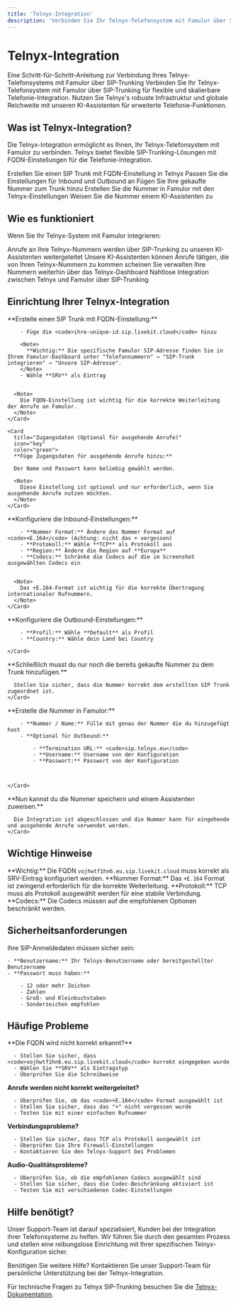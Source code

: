 ```yaml
---
title: 'Telnyx-Integration'
description: 'Verbinden Sie Ihr Telnyx-Telefonsystem mit Famulor über SIP-Trunking'
---
```


# Telnyx-Integration

<Note>
  Eine Schritt-für-Schritt-Anleitung zur Verbindung Ihres Telnyx-Telefonsystems mit Famulor über SIP-Trunking
</Note>

<CardGroup cols={2}>
  <Card
    title="Was ist Telnyx-Integration?"
    icon="phone-volume"
    color="blue">
    Verbinden Sie Ihr Telnyx-Telefonsystem mit Famulor über SIP-Trunking für flexible und skalierbare Telefonie-Integration.
  </Card>
  <Card
    title="Vorteile"
    icon="star"
    color="green">
    Nutzen Sie Telnyx's robuste Infrastruktur und globale Reichweite mit unseren KI-Assistenten für erweiterte Telefonie-Funktionen.
  </Card>
</CardGroup>

## Was ist Telnyx-Integration?

Die Telnyx-Integration ermöglicht es Ihnen, Ihr Telnyx-Telefonsystem mit Famulor zu verbinden. Telnyx bietet flexible SIP-Trunking-Lösungen mit FQDN-Einstellungen für die Telefonie-Integration.

<Steps>
  <Step title="SIP Trunk erstellen">
    Erstellen Sie einen SIP Trunk mit FQDN-Einstellung in Telnyx
  </Step>
  <Step title="Konfiguration anpassen">
    Passen Sie die Einstellungen für Inbound und Outbound an
  </Step>
  <Step title="Nummer hinzufügen">
    Fügen Sie Ihre gekaufte Nummer zum Trunk hinzu
  </Step>
  <Step title="Famulor konfigurieren">
    Erstellen Sie die Nummer in Famulor mit den Telnyx-Einstellungen
  </Step>
  <Step title="Assistent zuweisen">
    Weisen Sie die Nummer einem KI-Assistenten zu
  </Step>
</Steps>

## Wie es funktioniert

Wenn Sie Ihr Telnyx-System mit Famulor integrieren:

<CardGroup cols={2}>
  <Card
    title="Eingehende Anrufe"
    icon="phone-incoming"
    color="green">
    Anrufe an Ihre Telnyx-Nummern werden über SIP-Trunking zu unseren KI-Assistenten weitergeleitet
  </Card>
  <Card
    title="Ausgehende Anrufe"
    icon="phone-outgoing"
    color="blue">
    Unsere KI-Assistenten können Anrufe tätigen, die von Ihren Telnyx-Nummern zu kommen scheinen
  </Card>
  <Card
    title="Verwaltung"
    icon="settings"
    color="purple">
    Sie verwalten Ihre Nummern weiterhin über das Telnyx-Dashboard
  </Card>
  <Card
    title="Integration"
    icon="link"
    color="orange">
    Nahtlose Integration zwischen Telnyx und Famulor über SIP-Trunking
  </Card>
</CardGroup>

## Einrichtung Ihrer Telnyx-Integration

<Steps>
  <Step title="SIP Trunk erstellen">
    <Card
      title="FQDN-Einstellung"
      icon="plus-circle"
      color="blue">
      **Erstelle einen SIP Trunk mit FQDN-Einstellung:**
      
      
        - Füge die <code>ihre-unique-id.sip.livekit.cloud</code> hinzu
        
        <Note>
          **Wichtig:** Die spezifische Famulor SIP-Adresse finden Sie in Ihrem Famulor-Dashboard unter "Telefonnummern" → "SIP-Trunk integrieren" → "Unsere SIP-Adresse".
        </Note>
        - Wähle **SRV** als Eintrag
      
      
      <Note>
        Die FQDN-Einstellung ist wichtig für die korrekte Weiterleitung der Anrufe an Famulor.
      </Note>
    </Card>
    
    <Card
      title="Zugangsdaten (Optional für ausgehende Anrufe)"
      icon="key"
      color="green">
      **Füge Zugangsdaten für ausgehende Anrufe hinzu:**
      
      Der Name und Passwort kann beliebig gewählt werden.
      
      <Note>
        Diese Einstellung ist optional und nur erforderlich, wenn Sie ausgehende Anrufe nutzen möchten.
      </Note>
    </Card>
  </Step>
  
  <Step title="Inbound-Einstellungen">
    <Card
      title="Inbound-Konfiguration"
      icon="settings"
      color="purple">
      **Konfiguriere die Inbound-Einstellungen:**
      
      
        - **Nummer Format:** Ändere das Nummer Format auf <code>+E.164</code> (Achtung: nicht das + vergessen)
        - **Protokoll:** Wähle **TCP** als Protokoll aus
        - **Region:** Ändere die Region auf **Europa**
        - **Codecs:** Schränke die Codecs auf die im Screenshot ausgewählten Codecs ein
      
      
      <Note>
        Das +E.164-Format ist wichtig für die korrekte Übertragung internationaler Rufnummern.
      </Note>
    </Card>
  </Step>
  
  <Step title="Outbound-Einstellungen">
    <Card
      title="Outbound Settings V2"
      icon="phone-outgoing"
      color="orange">
      **Konfiguriere die Outbound-Einstellungen:**
      
      
        - **Profil:** Wähle **Default** als Profil
        - **Country:** Wähle dein Land bei Country
      
    </Card>
  </Step>
  
  <Step title="Nummer zum Trunk hinzufügen">
    <Card
      title="Nummer hinzufügen"
      icon="phone"
      color="green">
      **Schließlich musst du nur noch die bereits gekaufte Nummer zu dem Trunk hinzufügen.**
      
      Stellen Sie sicher, dass die Nummer korrekt dem erstellten SIP Trunk zugeordnet ist.
    </Card>
  </Step>
  
  <Step title="Nummer in Famulor erstellen">
    <Card
      title="Famulor-Konfiguration"
      icon="download"
      color="blue">
      **Erstelle die Nummer in Famulor:**
      
      
        - **Nummer / Name:** Fülle mit genau der Nummer die du hinzugefügt hast
        - **Optional für Outbound:**
          
            - **Termination URL:** <code>sip.telnyx.eu</code>
            - **Username:** Username von der Konfiguration
            - **Passwort:** Passwort von der Konfiguration
          
        
      
    </Card>
  </Step>
  
  <Step title="Assistent zuweisen">
    <Card
      title="Zuweisung"
      icon="check-circle"
      color="purple">
      **Nun kannst du die Nummer speichern und einem Assistenten zuweisen.**
      
      Die Integration ist abgeschlossen und die Nummer kann für eingehende und ausgehende Anrufe verwendet werden.
    </Card>
  </Step>
</Steps>

## Wichtige Hinweise

<CardGroup cols={2}>
  <Card
    title="FQDN-Einstellung"
    icon="server"
    color="red">
    **Wichtig:** Die FQDN <code>vojhwtf1hn6.eu.sip.livekit.cloud</code> muss korrekt als SRV-Eintrag konfiguriert werden.
  </Card>
  <Card
    title="E.164 Format"
    icon="phone"
    color="orange">
    **Nummer Format:** Das <code>+E.164</code> Format ist zwingend erforderlich für die korrekte Weiterleitung.
  </Card>
  <Card
    title="TCP-Protokoll"
    icon="shield"
    color="blue">
    **Protokoll:** TCP muss als Protokoll ausgewählt werden für eine stabile Verbindung.
  </Card>
  <Card
    title="Codec-Beschränkung"
    icon="settings"
    color="green">
    **Codecs:** Die Codecs müssen auf die empfohlenen Optionen beschränkt werden.
  </Card>
</CardGroup>

## Sicherheitsanforderungen

<Card
  title="SIP-Anmeldedaten Sicherheit"
  icon="shield"
  color="red">
  Ihre SIP-Anmeldedaten müssen sicher sein:
  
  
    - **Benutzername:** Ihr Telnyx-Benutzername oder bereitgestellter Benutzername
    - **Passwort muss haben:**
      
        - 12 oder mehr Zeichen
        - Zahlen
        - Groß- und Kleinbuchstaben
        - Sonderzeichen empfohlen
      
    
  
</Card>

## Häufige Probleme

<CardGroup cols={2}>
  <Card
    title="FQDN-Konfiguration"
    icon="alert-circle"
    color="red">
    **Die FQDN wird nicht korrekt erkannt?**
    
    
      - Stellen Sie sicher, dass <code>vojhwtf1hn6.eu.sip.livekit.cloud</code> korrekt eingegeben wurde
      - Wählen Sie **SRV** als Eintragstyp
      - Überprüfen Sie die Schreibweise
    
  </Card>
  
  <Card
    title="E.164 Format-Probleme"
    icon="phone-x"
    color="orange">
    **Anrufe werden nicht korrekt weitergeleitet?**
    
    
      - Überprüfen Sie, ob das <code>+E.164</code> Format ausgewählt ist
      - Stellen Sie sicher, dass das "+" nicht vergessen wurde
      - Testen Sie mit einer einfachen Rufnummer
    
  </Card>
  
  <Card
    title="TCP-Protokoll"
    icon="server"
    color="blue">
    **Verbindungsprobleme?**
    
    
      - Stellen Sie sicher, dass TCP als Protokoll ausgewählt ist
      - Überprüfen Sie Ihre Firewall-Einstellungen
      - Kontaktieren Sie den Telnyx-Support bei Problemen
    
  </Card>
  
  <Card
    title="Codec-Probleme"
    icon="settings"
    color="purple">
    **Audio-Qualitätsprobleme?**
    
    
      - Überprüfen Sie, ob die empfohlenen Codecs ausgewählt sind
      - Stellen Sie sicher, dass die Codec-Beschränkung aktiviert ist
      - Testen Sie mit verschiedenen Codec-Einstellungen
    
  </Card>
</CardGroup>

## Hilfe benötigt?

<Tip>
  Unser Support-Team ist darauf spezialisiert, Kunden bei der Integration ihrer Telefonsysteme zu helfen. Wir führen Sie durch den gesamten Prozess und stellen eine reibungslose Einrichtung mit Ihrer spezifischen Telnyx-Konfiguration sicher.
</Tip>

<Card
  title="Support kontaktieren"
  icon="headphones"
  color="blue"
  href="https://famulor.de/support">
  Benötigen Sie weitere Hilfe? Kontaktieren Sie unser Support-Team für persönliche Unterstützung bei der Telnyx-Integration.
</Card>

<Card
  title="Telnyx Support"
  icon="globe"
  color="green"
  href="https://developers.telnyx.com/docs">
  Für technische Fragen zu Telnyx SIP-Trunking besuchen Sie die <a href="https://developers.telnyx.com/docs" target="_blank">Telnyx-Dokumentation</a>.
</Card>
